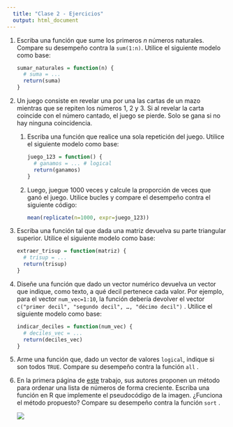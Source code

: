 ```yaml
---
  title: "Clase 2 - Ejercicios"
  output: html_document
---
```


1.  Escriba una función que sume los primeros $n$ números naturales. Compare su desempeño contra la `sum(1:n)`. Utilice el siguiente modelo como base:

    ``` r
    sumar_naturales = function(n) {
      # suma = ...
      return(suma)
    }
    ```
2.  Un juego consiste en revelar una por una las cartas de un mazo mientras que se repiten los números 1, 2 y 3. Si al revelar la carta coincide con el número cantado, el juego se pierde. Solo se gana si no hay ninguna coincidencia.

    1.  Escriba una función que realice una sola repetición del juego. Utilice el siguiente modelo como base:

        ``` r
        juego_123 = function() {
          # ganamos = ... # logical
          return(ganamos)
        }
        ```

    2.  Luego, juegue $1000$ veces y calcule la proporción de veces que ganó el juego. Utilice bucles y compare el desempeño contra el siguiente código:

        ``` r
        mean(replicate(n=1000, expr=juego_123))
        ```

3.  Escriba una función tal que dada una matriz devuelva su parte triangular superior. Utilice el siguiente modelo como base:

    ``` r
    extraer_trisup = function(matriz) {
      # trisup = ...
      return(trisup)
    }
    ```


4.  Diseñe una función que dado un vector numérico devuelva un vector que indique, como texto, a qué decil pertenece cada valor. Por ejemplo, para el vector `num_vec=1:10`, la función debería devolver el vector `c("primer decil", "segundo decil", …, "décimo decil")` . Utilice el siguiente modelo como base:

    ``` r
    indicar_deciles = function(num_vec) {
      # deciles_vec = ...
      return(deciles_vec)
    }
    ```

5.  Arme una función que, dado un vector de valores `logical`, indique si son todos `TRUE`. Compare su desempeño contra la función `all` .

6.  En la primera página de [este](https://arxiv.org/pdf/2110.01111.pdf) trabajo, sus autores proponen un método para ordenar una lista de números de forma creciente. Escriba una función en R que implemente el pseudocódigo de la imagen. ¿Funciona el método propuesto? Compare su desempeño contra la función `sort` .

    ![](images/paste-BE927DFA.png)

